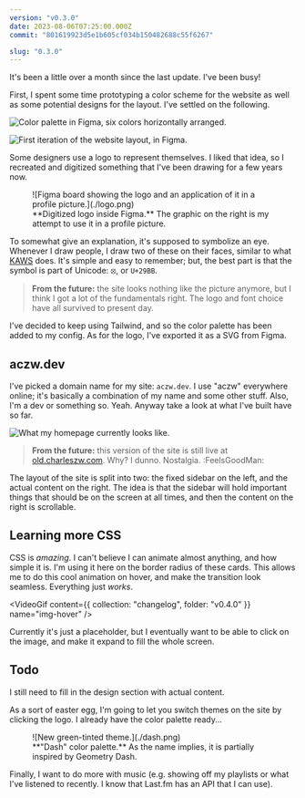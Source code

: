 ```yaml
---
version: "v0.3.0"
date: 2023-08-06T07:25:00.000Z
commit: "801619923d5e1b605cf034b150482688c55f6267"

slug: "0.3.0"
---
```



It's been a little over a month since the last update. I've been busy!

First, I spent some time prototyping a color scheme for the website as well as some potential designs for the layout. I've settled on the following.

![Color palette in Figma, six colors horizontally arranged.](./color-palette.png)

![First iteration of the website layout, in Figma.](./layout.png)

Some designers use a logo to represent themselves. I liked that idea, so I recreated and digitized something that I've been drawing for a few years now.

<figure>
  ![Figma board showing the logo and an application of it in a profile picture.](./logo.png)
  <figcaption>
    **Digitized logo inside Figma.** The graphic on the right is my attempt to use it in a profile
    picture.
  </figcaption>
</figure>

To somewhat give an explanation, it's supposed to symbolize an eye. Whenever I draw people, I draw two of these on their faces, similar to what [KAWS](https://duckduckgo.com/?q=kaws&iax=images&ia=images) does. It's simple and easy to remember; but, the best part is that the symbol is part of Unicode: ⦻, or `U+29BB`.

> **From the future:** the site looks nothing like the picture anymore, but I think I got a lot of the fundamentals right. The logo and font choice have all survived to present day.

I've decided to keep using Tailwind, and so the color palette has been added to my config. As for the logo, I've exported it as a SVG from Figma.

## aczw.dev

I've picked a domain name for my site: `aczw.dev`. I use "aczw" everywhere online; it's basically a combination of my name and some other stuff. Also, I'm a dev or something so. Yeah. Anyway take a look at what I've built have so far.

![What my homepage currently looks like.](./aczw-homepage.png)

> **From the future:** this version of the site is still live at [old.charleszw.com](https://old.charleszw.com). Why? I dunno. Nostalgia. :FeelsGoodMan:

The layout of the site is split into two: the fixed sidebar on the left, and the actual content on the right. The idea is that the sidebar will hold important things that should be on the screen at all times, and then the content on the right is scrollable.

## Learning more CSS

CSS is _amazing_. I can't believe I can animate almost anything, and how simple it is. I'm using it here on the border radius of these cards. This allows me to do this cool animation on hover, and make the transition look seamless. Everything just _works_.

<VideoGif content={{ collection: "changelog", folder: "v0.4.0" }} name="img-hover" />

Currently it's just a placeholder, but I eventually want to be able to click on the image, and make it expand to fill the whole screen.

## Todo

I still need to fill in the design section with actual content.

As a sort of easter egg, I'm going to let you switch themes on the site by clicking the logo. I already have the color palette ready...

<figure>
  ![New green-tinted theme.](./dash.png)
  <figcaption>
    **"Dash" color palette.** As the name implies, it is partially inspired by Geometry Dash.
  </figcaption>
</figure>

Finally, I want to do more with music (e.g. showing off my playlists or what I've listened to recently. I know that Last.fm has an API that I can use).
